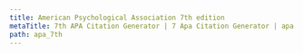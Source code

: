 ```yaml
---
title: American Psychological Association 7th edition
metaTitle: 7th APA Citation Generator | 7 Apa Citation Generator | apa 7 citation generator
path: apa_7th
---
```

<?xml version="1.0" encoding="utf-8"?><style xmlns="http://purl.org/net/xbiblio/csl" class="in-text" version="1.0" demote-non-dropping-particle="never" page-range-format="expanded"><info><title>American Psychological Association 7th edition</title><title-short>APA</title-short><id>http://www.zotero.org/styles/apa</id><link href="http://www.zotero.org/styles/apa" rel="self"/><link href="http://www.zotero.org/styles/apa-6th-edition" rel="template"/><link href="https://apastyle.apa.org/style-grammar-guidelines/references/examples" rel="documentation"/><author><name>Brenton M. Wiernik</name><email>zotero@wiernik.org</email></author><category citation-format="author-date"/><category field="psychology"/><category field="generic-base"/><updated>2022-01-31T14:43:56+00:00</updated><rights license="http://creativecommons.org/licenses/by-sa/3.0/">This work is licensed under a Creative Commons Attribution-ShareAlike 3.0 License</rights></info><locale xml:lang="en"><terms><term name="editortranslator" form="short"><single>ed. &amp; trans.</single><multiple>eds. &amp; trans.</multiple></term><term name="translator" form="short">trans.</term><term name="interviewer" form="short"><single>interviewer</single><multiple>interviewers</multiple></term><term name="collection-editor" form="short"><single>ed.</single><multiple>eds.</multiple></term><term name="circa" form="short">ca.</term><term name="bc"> B.C.E.</term><term name="ad"> C.E.</term><term name="letter">personal communication</term><term name="letter" form="short">letter</term><term name="issue" form="long"><single>issue</single><multiple>issues</multiple></term></terms></locale><locale xml:lang="af"><terms><term name="letter">persoonlike kommunikasie</term><term name="letter" form="short">brief</term></terms></locale><locale xml:lang="ar"><terms><term name="letter">اتصال شخصي</term><term name="letter" form="short">خطاب</term></terms></locale><locale xml:lang="bg"><terms><term name="letter">лична комуникация</term><term name="letter" form="short">писмо</term></terms></locale><locale xml:lang="ca"><terms><term name="letter">comunicació personal</term><term name="letter" form="short">carta</term></terms></locale><locale xml:lang="cs"><terms><term name="letter">osobní komunikace</term><term name="letter" form="short">dopis</term></terms></locale><locale xml:lang="cy"><terms><term name="letter">cyfathrebu personol</term><term name="letter" form="short">llythyr</term></terms></locale><locale xml:lang="da"><terms><term name="et-al">et al.</term><term name="letter">personlig kommunikation</term><term name="letter" form="short">brev</term></terms></locale><locale xml:lang="de"><terms><term name="et-al">et al.</term><term name="letter">persönliche Kommunikation</term><term name="letter" form="short">Brief</term></terms></locale><locale xml:lang="el"><terms><term name="letter">προσωπική επικοινωνία</term><term name="letter" form="short">επιστολή</term></terms></locale><locale xml:lang="es"><terms><term name="from">de</term><term name="letter">comunicación personal</term><term name="letter" form="short">carta</term></terms></locale><locale xml:lang="et"><terms><term name="letter">isiklik suhtlus</term><term name="letter" form="short">kiri</term></terms></locale><locale xml:lang="eu"><terms><term name="letter">komunikazio pertsonala</term><term name="letter" form="short">gutuna</term></terms></locale><locale xml:lang="fa"><terms><term name="letter">ارتباط شخصی</term><term name="letter" form="short">نامه</term></terms></locale><locale xml:lang="fi"><terms><term name="letter">henkilökohtainen viestintä</term><term name="letter" form="short">kirje</term></terms></locale><locale xml:lang="fr"><terms><term name="letter">communication personnelle</term><term name="letter" form="short">lettre</term><term name="editor" form="short"><single>éd.</single><multiple>éds.</multiple></term></terms></locale><locale xml:lang="he"><terms><term name="letter">תקשורת אישית</term><term name="letter" form="short">מכתב</term></terms></locale><locale xml:lang="hr"><terms><term name="letter">osobna komunikacija</term><term name="letter" form="short">pismo</term></terms></locale><locale xml:lang="hu"><terms><term name="letter">személyes kommunikáció</term><term name="letter" form="short">levél</term></terms></locale><locale xml:lang="id"><terms><term name="letter">komunikasi pribadi</term><term name="letter" form="short">surat</term></terms></locale><locale xml:lang="is"><terms><term name="letter">persónuleg samskipti</term><term name="letter" form="short">bréf</term></terms></locale><locale xml:lang="it"><terms><term name="letter">comunicazione personale</term><term name="letter" form="short">lettera</term></terms></locale><locale xml:lang="ja"><terms><term name="letter">個人的なやり取り</term><term name="letter" form="short">手紙</term></terms></locale><locale xml:lang="ko"><terms><term name="letter">개인 서신</term><term name="letter" form="short">편지</term></terms></locale><locale xml:lang="la"><terms><term name="letter"/><term name="letter" form="short">epistula</term></terms></locale><locale xml:lang="lt"><terms><term name="letter">communicationis personalis</term><term name="letter" form="short"/></terms></locale><locale xml:lang="lv"><terms><term name="letter">personīga komunikācija</term><term name="letter" form="short">vēstule</term></terms></locale><locale xml:lang="mn"><terms><term name="letter">хувийн харилцаа холбоо</term><term name="letter" form="short">захиа</term></terms></locale><locale xml:lang="nb"><terms><term name="et-al">et al.</term><term name="letter">personlig kommunikasjon</term><term name="letter" form="short">brev</term></terms></locale><locale xml:lang="nl"><terms><term name="et-al">et al.</term><term name="letter">persoonlijke communicatie</term><term name="letter" form="short">brief</term></terms></locale><locale xml:lang="nn"><terms><term name="et-al">et al.</term><term name="letter">personlig kommunikasjon</term><term name="letter" form="short">brev</term></terms></locale><locale xml:lang="pl"><terms><term name="letter">osobista komunikacja</term><term name="letter" form="short">list</term></terms></locale><locale xml:lang="pt"><terms><term name="letter">comunicação pessoal</term><term name="letter" form="short">carta</term></terms></locale><locale xml:lang="ro"><terms><term name="letter">comunicare personală</term><term name="letter" form="short">scrisoare</term></terms></locale><locale xml:lang="ru"><terms><term name="letter">личная переписка</term><term name="letter" form="short">письмо</term></terms></locale><locale xml:lang="sk"><terms><term name="letter">osobná komunikácia</term><term name="letter" form="short">list</term></terms></locale><locale xml:lang="sl"><terms><term name="letter">osebna komunikacija</term><term name="letter" form="short">pismo</term></terms></locale><locale xml:lang="sr"><terms><term name="letter">лична комуникација</term><term name="letter" form="short">писмо</term></terms></locale><locale xml:lang="sv"><terms><term name="letter">personlig kommunikation</term><term name="letter" form="short">brev</term></terms></locale><locale xml:lang="th"><terms><term name="letter">การสื่อสารส่วนบุคคล</term><term name="letter" form="short">จดหมาย</term></terms></locale><locale xml:lang="tr"><terms><term name="letter">kişisel iletişim</term><term name="letter" form="short">mektup</term></terms></locale><locale xml:lang="uk"><terms><term name="letter">особисте спілкування</term><term name="letter" form="short">лист</term></terms></locale><locale xml:lang="vi"><terms><term name="letter">giao tiếp cá nhân</term><term name="letter" form="short">thư</term></terms></locale><locale xml:lang="zh-CN"><terms><term name="letter">的私人交流</term><term name="letter" form="short">信函</term></terms></locale><locale xml:lang="zh-TW"><terms><term name="letter">私人通訊</term><term name="letter" form="short">信函</term></terms></locale><macro name="author-bib"><names variable="composer" delimiter=", "><name name-as-sort-order="all" and="symbol" sort-separator=", " initialize-with=". " delimiter=", " delimiter-precedes-last="always"/><substitute><names variable="author"/><names variable="illustrator"/><names variable="director"><name name-as-sort-order="all" and="symbol" sort-separator=", " initialize-with=". " delimiter=", " delimiter-precedes-last="always"/><label form="long" prefix=" (" suffix=")" text-case="title"/></names><choose><if variable="container-title"><choose><if type="book entry entry-dictionary entry-encyclopedia" match="any"><choose><if variable="title"><group delimiter=" "><text macro="title"/><text macro="parenthetical"/></group></if><else><text macro="title-and-descriptions"/></else></choose></if></choose></if></choose><names variable="editor" delimiter=", "><name name-as-sort-order="all" and="symbol" sort-separator=", " initialize-with=". " delimiter=", " delimiter-precedes-last="always"/><label form="short" prefix=" (" suffix=")" text-case="title"/></names><names variable="editorial-director"><name name-as-sort-order="all" and="symbol" sort-separator=", " initialize-with=". " delimiter=", " delimiter-precedes-last="always"/><label form="short" prefix=" (" suffix=")" text-case="title"/></names><names variable="collection-editor"><name name-as-sort-order="all" and="symbol" sort-separator=", " initialize-with=". " delimiter=", " delimiter-precedes-last="always"/><label form="short" prefix=" (" suffix=")" text-case="title"/></names><choose><if variable="title"><group delimiter=" "><text macro="title"/><text macro="parenthetical"/></group></if><else><text macro="title-and-descriptions"/></else></choose></substitute></names></macro><macro name="author-intext"><choose><if type="bill legal_case legislation treaty" match="any"><text macro="title-intext"/></if><else-if type="interview personal_communication" match="any"><choose><if variable="archive container-title DOI publisher URL" match="none"><group delimiter=", "><names variable="author"><name and="symbol" delimiter=", " initialize-with=". "/><substitute><text macro="title-intext"/></substitute></names><text term="letter"/></group></if><else><names variable="author" delimiter=", "><name form="short" and="symbol" delimiter=", " initialize-with=". "/><substitute><text macro="title-intext"/></substitute></names></else></choose></else-if><else><names variable="composer" delimiter=", "><name form="short" and="symbol" delimiter=", " initialize-with=". "/><substitute><names variable="author"/><names variable="illustrator"/><names variable="director"/><choose><if variable="container-title"><choose><if type="book entry entry-dictionary entry-encyclopedia" match="any"><text macro="title-intext"/></if></choose></if></choose><names variable="editor"/><names variable="editorial-director"/><text macro="title-intext"/></substitute></names></else></choose></macro><macro name="date-bib"><group delimiter=" " prefix="(" suffix=")"><choose><if is-uncertain-date="issued"><text term="circa" form="short"/></if></choose><group><choose><if variable="issued"><date variable="issued"><date-part name="year"/></date><text variable="year-suffix"/><choose><if type="article-magazine article-newspaper broadcast interview motion_picture pamphlet personal_communication post post-weblog song speech webpage" match="any"><date variable="issued"><date-part prefix=", " name="month"/><date-part prefix=" " name="day"/></date></if><else-if type="paper-conference"><choose><if variable="collection-editor editor editorial-director issue page volume" match="none"><date variable="issued"><date-part prefix=", " name="month"/><date-part prefix=" " name="day"/></date></if></choose></else-if></choose></if><else-if variable="status"><group><text variable="status" text-case="lowercase"/><text variable="year-suffix" prefix="-"/></group></else-if><else><text term="no date" form="short"/><text variable="year-suffix" prefix="-"/></else></choose></group></group></macro><macro name="date-sort-group"><choose><if variable="issued"><text value="1"/></if><else-if variable="status"><text value="2"/></else-if><else><text value="0"/></else></choose></macro><macro name="date-sort-date"><date variable="issued" form="numeric"/></macro><macro name="date-intext"><choose><if variable="issued"><group delimiter="/"><group delimiter=" "><choose><if is-uncertain-date="original-date"><text term="circa" form="short"/></if></choose><date variable="original-date"><date-part name="year"/></date></group><group delimiter=" "><choose><if is-uncertain-date="issued"><text term="circa" form="short"/></if></choose><group><choose><if type="interview personal_communication" match="any"><choose><if variable="archive container-title DOI publisher URL" match="none"><date variable="issued" form="text"/></if><else><date variable="issued"><date-part name="year"/></date></else></choose></if><else><date variable="issued"><date-part name="year"/></date></else></choose><text variable="year-suffix"/></group></group></group></if><else-if variable="status"><text variable="status" text-case="lowercase"/><text variable="year-suffix" prefix="-"/></else-if><else><text term="no date" form="short"/><text variable="year-suffix" prefix="-"/></else></choose></macro><macro name="title-and-descriptions"><choose><if variable="title"><group delimiter=" "><text macro="title"/><text macro="parenthetical"/><text macro="bracketed"/></group></if><else><group delimiter=" "><text macro="bracketed"/><text macro="parenthetical"/></group></else></choose></macro><macro name="title"><choose><if type="post webpage" match="any"><text variable="title" font-style="italic"/></if><else-if variable="container-title" match="any"><text variable="title"/></else-if><else><choose><if type="article-journal article-magazine article-newspaper post-weblog review review-book" match="any"><text variable="title" font-style="italic"/></if><else-if type="paper-conference"><choose><if variable="collection-editor editor editorial-director" match="any"><group delimiter=": " font-style="italic"><text variable="title"/><choose><if is-numeric="volume" match="none"><group delimiter=" "><label variable="volume" form="short" text-case="capitalize-first"/><text variable="volume"/></group></if></choose></group></if><else><text variable="title" font-style="italic"/></else></choose></else-if><else><group delimiter=": " font-style="italic"><text variable="title"/><choose><if is-numeric="volume" match="none"><group delimiter=" "><label variable="volume" form="short" text-case="capitalize-first"/><text variable="volume"/></group></if></choose></group></else></choose></else></choose></macro><macro name="title-intext"><choose><if variable="title" match="none"><text macro="bracketed-intext" prefix="[" suffix="]"/></if><else-if type="bill"><choose><if variable="number container-title" match="none"><text variable="title" form="short" font-style="italic" text-case="title"/></if><else-if variable="title"><text variable="title" form="short" text-case="title"/></else-if><else><group delimiter=" "><text variable="genre"/><group delimiter=" "><choose><if variable="chapter-number container-title" match="none"><text term="issue" form="short"/></if></choose><text variable="number"/></group></group></else></choose></else-if><else-if type="legal_case" match="any"><text variable="title" font-style="italic"/></else-if><else-if type="legislation treaty" match="any"><text variable="title" form="short" text-case="title"/></else-if><else-if type="post webpage" match="any"><text variable="title" form="short" font-style="italic" text-case="title"/></else-if><else-if variable="container-title" match="any"><text variable="title" form="short" quotes="true" text-case="title"/></else-if><else><text variable="title" form="short" font-style="italic" text-case="title"/></else></choose></macro><macro name="parenthetical"><group prefix="(" suffix=")"><choose><if type="patent"><group delimiter=" "><text variable="authority" form="short"/><choose><if variable="genre"><text variable="genre" text-case="capitalize-first"/></if><else><text value="patent" text-case="capitalize-first"/></else></choose><group delimiter=" "><text term="issue" form="short" text-case="capitalize-first"/><text variable="number"/></group></group></if><else-if type="post webpage" match="any"><group delimiter="; "><text macro="secondary-contributors"/><text macro="database-location"/><text macro="number"/><text macro="locators-booklike"/></group></else-if><else-if variable="container-title"><group delimiter="; "><text macro="secondary-contributors"/><choose><if type="broadcast graphic map motion_picture song" match="any"><text macro="number"/></if></choose></group></else-if><else><group delimiter="; "><text macro="secondary-contributors"/><text macro="database-location"/><text macro="number"/><text macro="locators-booklike"/></group></else></choose></group></macro><macro name="parenthetical-container"><choose><if variable="container-title" match="any"><group prefix="(" suffix=")"><group delimiter="; "><text macro="database-location"/><choose><if type="broadcast graphic map motion_picture song" match="none"><text macro="number"/></if></choose><text macro="locators-booklike"/></group></group></if></choose></macro><macro name="bracketed"><group prefix="[" suffix="]"><choose><if variable="reviewed-author reviewed-title" type="review review-book" match="any"><group delimiter="; "><group delimiter=", "><group delimiter=" "><choose><if variable="number" match="none"><choose><if variable="genre"><text variable="genre" text-case="capitalize-first"/></if><else-if variable="medium"><text variable="medium" text-case="capitalize-first"/></else-if><else><text value="Review of"/></else></choose></if><else><choose><if variable="medium"><text variable="medium" text-case="capitalize-first"/></if><else><text value="Review of"/></else></choose></else></choose><text macro="reviewed-title"/></group><names variable="reviewed-author"><label form="verb-short" suffix=" "/><name and="symbol" initialize-with=". " delimiter=", "/></names></group><choose><if variable="genre" match="any"><choose><if variable="number" match="none"><text variable="medium" text-case="capitalize-first"/></if></choose></if></choose></group></if><else-if type="thesis"><group delimiter="; "><choose><if variable="number" match="none"><group delimiter=", "><text variable="genre" text-case="capitalize-first"/><choose><if variable="archive DOI URL" match="any"><text variable="publisher"/></if></choose></group></if></choose><text variable="medium" text-case="capitalize-first"/></group></else-if><else-if variable="interviewer" type="interview" match="any"><choose><if variable="title"><text macro="format"/></if><else-if variable="genre"><group delimiter="; "><group delimiter=" "><text variable="genre" text-case="capitalize-first"/><group delimiter=" "><text term="author" form="verb"/><names variable="interviewer"><name and="symbol" initialize-with=". " delimiter=", "/></names></group></group></group></else-if><else-if variable="interviewer"><group delimiter="; "><names variable="interviewer"><label form="verb" suffix=" " text-case="capitalize-first"/><name and="symbol" initialize-with=". " delimiter=", "/></names><text variable="medium" text-case="capitalize-first"/></group></else-if><else><text macro="format"/></else></choose></else-if><else-if type="personal_communication"><choose><if variable="recipient"><group delimiter="; "><group delimiter=" "><choose><if variable="number" match="none"><choose><if variable="genre"><text variable="genre" text-case="capitalize-first"/></if><else-if variable="medium"><text variable="medium" text-case="capitalize-first"/></else-if><else><text term="letter" form="short" text-case="capitalize-first"/></else></choose></if><else><choose><if variable="medium"><text variable="medium" text-case="capitalize-first"/></if><else><text term="letter" form="short" text-case="capitalize-first"/></else></choose></else></choose><names variable="recipient" delimiter=", "><label form="verb" suffix=" "/><name and="symbol" delimiter=", "/></names></group><choose><if variable="genre" match="any"><choose><if variable="number" match="none"><text variable="medium" text-case="capitalize-first"/></if></choose></if></choose></group></if><else><text macro="format"/></else></choose></else-if><else-if variable="composer" type="song" match="all"><group delimiter="; "><choose><if variable="number" match="none"><group delimiter=" "><choose><if variable="genre"><text variable="genre" text-case="capitalize-first"/><names variable="author" prefix="recorded by "><name and="symbol" initialize-with=". " delimiter=", "/></names></if><else-if variable="medium"><text variable="medium" text-case="capitalize-first"/><names variable="author" prefix="recorded by "><name and="symbol" initialize-with=". " delimiter=", "/></names></else-if><else><names variable="author" prefix="Recorded by "><name and="symbol" initialize-with=". " delimiter=", "/></names></else></choose></group></if><else><group delimiter=" "><choose><if variable="medium"><text variable="medium" text-case="capitalize-first"/><names variable="author" prefix="recorded by "><name and="symbol" initialize-with=". " delimiter=", "/></names></if><else><names variable="author" prefix="Recorded by "><name and="symbol" initialize-with=". " delimiter=", "/></names></else></choose></group></else></choose><choose><if variable="genre" match="any"><choose><if variable="number" match="none"><text variable="medium" text-case="capitalize-first"/></if></choose></if></choose></group></else-if><else-if variable="container-title" match="none"><text macro="format"/></else-if><else><choose><if type="paper-conference speech" match="any"><choose><if variable="collection-editor editor editorial-director issue page volume" match="any"><text macro="format"/></if></choose></if><else-if type="book"><choose><if variable="version" match="none"><text macro="format"/></if></choose></else-if><else-if type="report" match="none"><text macro="format"/></else-if></choose></else></choose></group></macro><macro name="bracketed-intext"><group prefix="[" suffix="]"><choose><if variable="reviewed-author reviewed-title" type="review review-book" match="any"><text macro="reviewed-title-intext" prefix="Review of "/></if><else-if variable="interviewer" type="interview" match="any"><names variable="interviewer"><label form="verb" suffix=" " text-case="capitalize-first"/><name and="symbol" initialize-with=". " delimiter=", "/><substitute><text macro="format-intext"/></substitute></names></else-if><else-if type="personal_communication"><choose><if variable="recipient"><group delimiter=" "><choose><if variable="number" match="none"><text variable="genre" text-case="capitalize-first"/></if><else><text term="letter" form="short" text-case="capitalize-first"/></else></choose><names variable="recipient" delimiter=", "><label form="verb" suffix=" "/><name and="symbol" delimiter=", "/></names></group></if><else><text macro="format-intext"/></else></choose></else-if><else><text macro="format-intext"/></else></choose></group></macro><macro name="bracketed-container"><group prefix="[" suffix="]"><choose><if type="paper-conference speech" match="any"><choose><if variable="collection-editor editor editorial-director issue page volume" match="none"><text macro="format"/></if></choose></if><else-if type="book" variable="version" match="all"><text macro="format"/></else-if><else-if type="report"><text macro="format"/></else-if></choose></group></macro><macro name="secondary-contributors"><choose><if type="article-journal article-magazine article-newspaper post-weblog review review-book" match="any"><text macro="secondary-contributors-periodical"/></if><else-if type="paper-conference"><choose><if variable="collection-editor editor editorial-director" match="any"><text macro="secondary-contributors-booklike"/></if><else><text macro="secondary-contributors-periodical"/></else></choose></else-if><else><text macro="secondary-contributors-booklike"/></else></choose></macro><macro name="secondary-contributors-periodical"><group delimiter="; "><choose><if variable="title"><names variable="interviewer" delimiter="; "><name and="symbol" initialize-with=". " delimiter=", "/><label form="short" prefix=", " text-case="title"/></names></if></choose><names variable="translator" delimiter="; "><name and="symbol" initialize-with=". " delimiter=", "/><label form="short" prefix=", " text-case="title"/></names></group></macro><macro name="secondary-contributors-booklike"><group delimiter="; "><choose><if variable="title"><names variable="interviewer"><name and="symbol" initialize-with=". " delimiter=", "/><label form="short" prefix=", " text-case="title"/></names></if></choose><choose><if type="post webpage" match="none"><choose><if variable="container-title" match="none"><group delimiter="; "><names variable="container-author"><label form="verb-short" suffix=" " text-case="title"/><name and="symbol" initialize-with=". " delimiter=", "/></names><names variable="editor translator" delimiter="; "><name and="symbol" initialize-with=". " delimiter=", "/><label form="short" prefix=", " text-case="title"/></names></group></if></choose></if><else><group delimiter="; "><names variable="container-author"><label form="verb-short" suffix=" " text-case="title"/><name and="symbol" initialize-with=". " delimiter=", "/></names><names variable="editor translator" delimiter="; "><name and="symbol" initialize-with=". " delimiter=", "/><label form="short" prefix=", " text-case="title"/></names></group></else></choose></group></macro><macro name="database-location"><choose><if variable="archive-place" match="none"><text variable="archive_location"/></if></choose></macro><macro name="number"><choose><if variable="number"><group delimiter=", "><group delimiter=" "><text variable="genre" text-case="title"/><choose><if is-numeric="number"><text term="issue" form="short" text-case="capitalize-first"/><text variable="number"/></if><else><text variable="number"/></else></choose></group><choose><if type="thesis"><choose><if variable="archive DOI URL" match="any"><text variable="publisher"/></if></choose></if></choose></group></if></choose></macro><macro name="locators-booklike"><choose><if type="article-journal article-magazine article-newspaper broadcast interview patent post post-weblog review review-book speech webpage" match="any"/><else-if type="paper-conference"><choose><if variable="collection-editor editor editorial-director" match="any"><group delimiter=", "><text macro="version"/><text macro="edition"/><text macro="volume-booklike"/></group></if></choose></else-if><else><group delimiter=", "><text macro="version"/><text macro="edition"/><text macro="volume-booklike"/></group></else></choose></macro><macro name="version"><choose><if is-numeric="version"><group delimiter=" "><text term="version" text-case="capitalize-first"/><text variable="version"/></group></if><else><text variable="version"/></else></choose></macro><macro name="edition"><choose><if is-numeric="edition"><group delimiter=" "><number variable="edition" form="ordinal"/><label variable="edition" form="short"/></group></if><else><text variable="edition"/></else></choose></macro><macro name="volume-booklike"><group delimiter=", "><choose><if type="report"><group delimiter=" "><text variable="collection-title" text-case="title"/><text variable="collection-number"/></group></if></choose><choose><if variable="volume" match="any"><choose><if is-numeric="volume" match="none"/><else><group delimiter=" "><label variable="volume" form="short" text-case="capitalize-first"/><number variable="volume" form="numeric"/></group></else></choose></if><else><group><text term="volume" form="short" text-case="capitalize-first" suffix=" "/><text term="page-range-delimiter" prefix="1"/><number variable="number-of-volumes" form="numeric"/></group></else></choose><group delimiter=" "><label variable="issue" text-case="capitalize-first"/><text variable="issue"/></group><group delimiter=" "><label variable="page" form="short" suffix=" "/><text variable="page"/></group></group></macro><macro name="reviewed-title"><choose><if variable="reviewed-title"><text variable="reviewed-title" font-style="italic"/></if><else><text variable="title" font-style="italic"/></else></choose></macro><macro name="reviewed-title-intext"><choose><if variable="reviewed-title"><text variable="reviewed-title" form="short" font-style="italic" text-case="title"/></if><else><text variable="title" form="short" font-style="italic" text-case="title"/></else></choose></macro><macro name="format"><choose><if variable="genre medium" match="any"><group delimiter="; "><choose><if variable="number" match="none"><text variable="genre" text-case="capitalize-first"/></if></choose><text variable="medium" text-case="capitalize-first"/></group></if><else-if type="dataset"><text value="Data set"/></else-if><else-if type="book" variable="version" match="all"><text value="Computer software"/></else-if><else-if type="interview personal_communication" match="any"><choose><if variable="archive container-title DOI publisher URL" match="none"><text term="letter" text-case="capitalize-first"/></if><else-if type="interview"><text term="interview" text-case="capitalize-first"/></else-if></choose></else-if><else-if type="map"><text value="Map"/></else-if></choose></macro><macro name="format-intext"><choose><if variable="genre" match="any"><text variable="genre" text-case="capitalize-first"/></if><else-if variable="medium"><text variable="medium" text-case="capitalize-first"/></else-if><else-if type="dataset"><text value="Data set"/></else-if><else-if type="book" variable="version" match="all"><text value="Computer software"/></else-if><else-if type="interview personal_communication" match="any"><choose><if variable="archive container-title DOI publisher URL" match="none"><text term="letter" text-case="capitalize-first"/></if><else-if type="interview"><text term="interview" text-case="capitalize-first"/></else-if></choose></else-if><else-if type="map"><text value="Map"/></else-if></choose></macro><macro name="container"><choose><if type="article-journal article-magazine article-newspaper post-weblog review review-book" match="any"><text macro="container-periodical"/></if><else-if type="paper-conference"><choose><if variable="editor editorial-director collection-editor container-author" match="any"><text macro="container-booklike"/></if><else><text macro="container-periodical"/></else></choose></else-if><else-if type="post webpage" match="none"><text macro="container-booklike"/></else-if></choose></macro><macro name="container-periodical"><group delimiter=". "><group delimiter=", "><text variable="container-title" font-style="italic" text-case="title"/><choose><if variable="volume"><group><text variable="volume" font-style="italic"/><text variable="issue" prefix="(" suffix=")"/></group></if><else><text variable="issue" font-style="italic"/></else></choose><choose><if variable="page"><text variable="page"/></if><else><text variable="number" prefix="Article "/></else></choose></group><choose><if variable="issued"><choose><if variable="issue page volume" match="none"><text variable="status" text-case="capitalize-first"/></if></choose></if></choose></group></macro><macro name="container-booklike"><choose><if variable="container-title" match="any"><group delimiter=" "><text term="in" text-case="capitalize-first"/><group delimiter=", "><names variable="editor translator" delimiter=", &amp; "><name and="symbol" initialize-with=". " delimiter=", "/><label form="short" text-case="title" prefix=" (" suffix=")"/><substitute><names variable="editorial-director"/><names variable="collection-editor"/><names variable="container-author"/></substitute></names><group delimiter=": " font-style="italic"><text variable="container-title"/><choose><if is-numeric="volume" match="none"><group delimiter=" "><label variable="volume" form="short" text-case="capitalize-first"/><text variable="volume"/></group></if></choose></group></group><text macro="parenthetical-container"/><text macro="bracketed-container"/></group></if></choose></macro><macro name="publisher"><group delimiter="; "><choose><if type="thesis"><choose><if variable="archive DOI URL" match="none"><text variable="publisher"/></if></choose></if><else-if type="post webpage" match="any"><group delimiter="; "><text variable="container-title" text-case="title"/><text variable="publisher"/></group></else-if><else-if type="paper-conference"><choose><if variable="collection-editor editor editorial-director" match="any"><text variable="publisher"/></if></choose></else-if><else-if type="article-journal article-magazine article-newspaper post-weblog" match="none"><text variable="publisher"/></else-if></choose><group delimiter=", "><choose><if variable="archive-place"><text variable="archive_location"/></if></choose><text variable="archive"/><text variable="archive-place"/></group></group></macro><macro name="access"><choose><if variable="DOI" match="any"><text variable="DOI" prefix="https://doi.org/"/></if><else-if variable="URL"><group delimiter=" "><choose><if variable="issued status" match="none"><group delimiter=" "><text term="retrieved" text-case="capitalize-first"/><date variable="accessed" form="text" suffix=","/><text term="from"/></group></if></choose><text variable="URL"/></group></else-if></choose></macro><macro name="event"><choose><if variable="event"><choose><if variable="collection-editor editor editorial-director issue page volume" match="none"><group delimiter=", "><text variable="event"/><text variable="event-place"/></group></if></choose></if></choose></macro><macro name="publication-history"><choose><if type="patent" match="none"><group prefix="(" suffix=")"><choose><if variable="references"><text variable="references"/></if><else><group delimiter=" "><text value="Original work published"/><choose><if is-uncertain-date="original-date"><text term="circa" form="short"/></if></choose><date variable="original-date"><date-part name="year"/></date></group></else></choose></group></if><else><text variable="references" prefix="(" suffix=")"/></else></choose></macro><macro name="legal-cites"><choose><if type="legal_case"><group delimiter=". "><group delimiter=", "><text variable="title"/><group delimiter=" "><text macro="container-legal"/><text macro="date-legal"/></group><text variable="references"/></group><text macro="access"/></group></if><else-if type="bill"><group delimiter=". "><group delimiter=", "><choose><if variable="number container-title" match="none"><text variable="title" font-style="italic"/></if><else><text variable="title"/></else></choose><group delimiter=" "><text macro="container-legal"/><text macro="date-legal"/><choose><if variable="number container-title" match="none"><names variable="author" prefix="(testimony of " suffix=")"><name and="symbol" delimiter=", "/></names></if><else><text variable="status" prefix="(" suffix=")"/></else></choose></group><text variable="references"/></group><text macro="access"/></group></else-if><else-if type="legislation"><group delimiter=". "><group delimiter=", "><text variable="title"/><group delimiter=" "><text macro="container-legal"/><text macro="date-legal"/><text variable="status" prefix="(" suffix=")"/></group><text variable="references"/></group><text macro="access"/></group></else-if><else-if type="treaty"><group delimiter=", "><text variable="title" text-case="title"/><names variable="author"><name initialize-with="." form="short" delimiter="-"/></names><text macro="date-legal"/><text macro="container-legal"/><text macro="access"/></group></else-if></choose></macro><macro name="date-legal"><choose><if type="legal_case"><group prefix="(" suffix=")" delimiter=" "><text variable="authority"/><choose><if variable="container-title" match="any"><date variable="issued" form="numeric" date-parts="year"/></if><else><date variable="issued" form="text"/></else></choose></group></if><else-if type="bill legislation" match="any"><group prefix="(" suffix=")" delimiter=" "><group delimiter=" "><date variable="original-date"><date-part name="year"/></date><text term="and" form="symbol"/></group><date variable="issued"><date-part name="year"/></date></group></else-if><else-if type="treaty"><date variable="issued" form="text"/></else-if></choose></macro><macro name="container-legal"><choose><if type="legal_case"><group delimiter=" "><choose><if variable="container-title"><group delimiter=" "><text variable="volume"/><text variable="container-title"/><group delimiter=" "><text term="section" form="symbol"/><text variable="section"/></group><choose><if variable="page page-first" match="any"><text variable="page-first"/></if><else><text value="___"/></else></choose></group></if><else><group delimiter=" "><choose><if is-numeric="number"><text term="issue" form="short" text-case="capitalize-first"/></if></choose><text variable="number"/></group></else></choose></group></if><else-if type="bill"><group delimiter=", "><group delimiter=" "><text variable="genre"/><group delimiter=" "><choose><if variable="chapter-number container-title" match="none"><text term="issue" form="short"/></if></choose><text variable="number"/></group></group><text variable="authority"/><text variable="chapter-number"/><group delimiter=" "><text variable="volume"/><text variable="container-title"/><text variable="page-first"/></group></group></else-if><else-if type="legislation"><choose><if variable="number"><group delimiter=", "><text variable="number" prefix="Pub. L. No. "/><group delimiter=" "><text variable="volume"/><text variable="container-title"/><text variable="page-first"/></group></group></if><else><group delimiter=" "><text variable="volume"/><text variable="container-title"/><choose><if variable="section"><group delimiter=" "><text term="section" form="symbol"/><text variable="section"/></group></if><else><text variable="page-first"/></else></choose></group></else></choose></else-if><else-if type="treaty"><group delimiter=" "><number variable="volume"/><text variable="container-title"/><choose><if variable="page page-first" match="any"><text variable="page-first"/></if><else><group delimiter=" "><text term="issue" form="short" text-case="capitalize-first"/><text variable="number"/></group></else></choose></group></else-if></choose></macro><macro name="citation-locator"><group delimiter=" "><choose><if locator="chapter"><label variable="locator" text-case="capitalize-first"/></if><else><label variable="locator" form="short"/></else></choose><text variable="locator"/></group></macro><citation et-al-min="3" et-al-use-first="1" disambiguate-add-year-suffix="true" disambiguate-add-names="true" disambiguate-add-givenname="true" collapse="year" givenname-disambiguation-rule="primary-name-with-initials"><sort><key macro="author-bib" names-min="3" names-use-first="1"/><key macro="date-sort-group"/><key macro="date-sort-date" sort="ascending"/><key variable="status"/></sort><layout prefix="(" suffix=")" delimiter="; "><group delimiter=", "><text macro="author-intext"/><text macro="date-intext"/><text macro="citation-locator"/></group></layout></citation><bibliography hanging-indent="true" et-al-min="21" et-al-use-first="19" et-al-use-last="true" entry-spacing="0" line-spacing="2"><sort><key macro="author-bib"/><key macro="date-sort-group"/><key macro="date-sort-date" sort="ascending"/><key variable="status"/><key macro="title"/></sort><layout><choose><if type="bill legal_case legislation treaty" match="any"><choose><if variable="DOI URL" match="any"><text macro="legal-cites"/></if><else><text macro="legal-cites" suffix="."/></else></choose></if><else><group delimiter=" "><group delimiter=". " suffix="."><text macro="author-bib"/><text macro="date-bib"/><text macro="title-and-descriptions"/><text macro="container"/><text macro="event"/><text macro="publisher"/></group><text macro="access"/><text macro="publication-history"/></group></else></choose></layout></bibliography></style>
